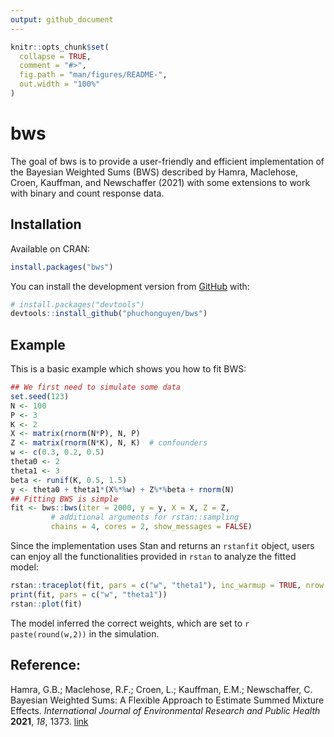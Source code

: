 ```yaml
---
output: github_document
---
```


<!-- README.md is generated from README.Rmd. Please edit that file -->

```r
knitr::opts_chunk$set(
  collapse = TRUE,
  comment = "#>",
  fig.path = "man/figures/README-",
  out.width = "100%"
)
```

# bws

<!-- badges: start -->
<!-- badges: end -->

The goal of bws is to provide a user-friendly and efficient implementation of the Bayesian Weighted Sums (BWS) described by Hamra, Maclehose, Croen, Kauffman, and Newschaffer (2021) with some extensions to work with binary and count response data. 

## Installation

Available on CRAN:

``` r
install.packages("bws")
```


You can install the development version from [GitHub](https://github.com/) with:

``` r
# install.packages("devtools")
devtools::install_github("phuchonguyen/bws")
```
## Example

This is a basic example which shows you how to fit BWS:

```r
## We first need to simulate some data
set.seed(123)
N <- 100
P <- 3
K <- 2
X <- matrix(rnorm(N*P), N, P)
Z <- matrix(rnorm(N*K), N, K)  # confounders
w <- c(0.3, 0.2, 0.5)
theta0 <- 2
theta1 <- 3
beta <- runif(K, 0.5, 1.5)
y <- theta0 + theta1*(X%*%w) + Z%*%beta + rnorm(N)
## Fitting BWS is simple
fit <- bws::bws(iter = 2000, y = y, X = X, Z = Z,
         # additional arguments for rstan::sampling
         chains = 4, cores = 2, show_messages = FALSE)
```

Since the implementation uses Stan and returns an `rstanfit` object, users can enjoy all the functionalities provided in `rstan` to analyze the fitted model:

```r
rstan::traceplot(fit, pars = c("w", "theta1"), inc_warmup = TRUE, nrow = 2)
print(fit, pars = c("w", "theta1"))
rstan::plot(fit)
```

The model inferred the correct weights, which are set to `r paste(round(w,2))` in the simulation.

## Reference:

Hamra, G.B.; Maclehose,
R.F.; Croen, L.; Kauffman, E.M.;
Newschaffer, C. Bayesian Weighted Sums: A Flexible Approach to Estimate Summed Mixture Effects. *International Journal of Environmental Research and Public Health* **2021**,
*18*, 1373. [link](https://doi.org/10.3390/ijerph18041373)
